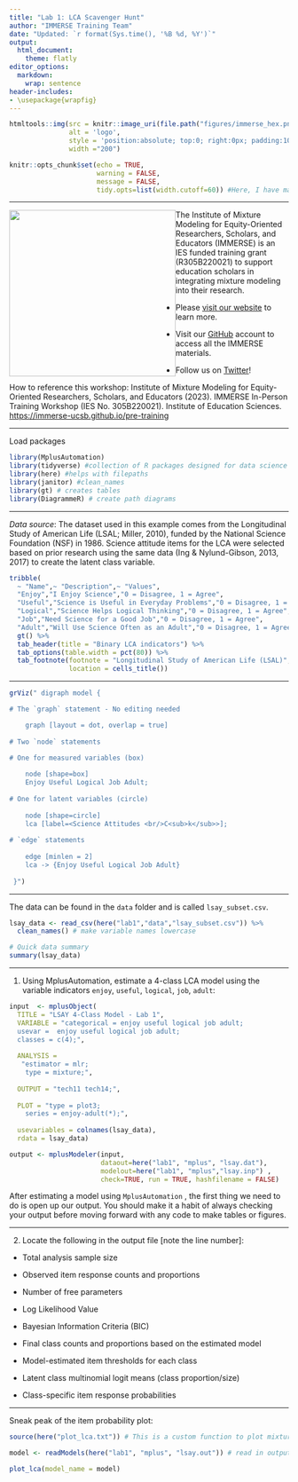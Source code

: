 ```yaml
---
title: "Lab 1: LCA Scavenger Hunt"
author: "IMMERSE Training Team"
date: "Updated: `r format(Sys.time(), '%B %d, %Y')`"
output:
  html_document:
    theme: flatly
editor_options:
  markdown:
    wrap: sentence
header-includes:
- \usepackage{wrapfig}     
---
```


```r
htmltools::img(src = knitr::image_uri(file.path("figures/immerse_hex.png")), 
               alt = 'logo', 
               style = 'position:absolute; top:0; right:0px; padding:10px;',
               width ="200")
```

```r
knitr::opts_chunk$set(echo = TRUE, 
                      warning = FALSE,
                      message = FALSE,
                      tidy.opts=list(width.cutoff=60)) #Here, I have made it so that when you knit your .rmd, warnings and messages will not show up in the html markdown. 
```

------------------------------------------------------------------------

![](figures/IESNewLogo.jpg){style="float: left;" width="300"}

The Institute of Mixture Modeling for Equity-Oriented Researchers, Scholars, and Educators (IMMERSE) is an IES funded training grant (R305B220021) to support education scholars in integrating mixture modeling into their research.

-   Please [visit our website](https://immerse.education.ucsb.edu/) to learn more.

-   Visit our [GitHub](https://github.com/immerse-ucsb) account to access all the IMMERSE materials.

-   Follow us on [Twitter](https://twitter.com/IMMERSE_UCSB)!

How to reference this workshop: Institute of Mixture Modeling for Equity-Oriented Researchers, Scholars, and Educators (2023).
IMMERSE In-Person Training Workshop (IES No. 305B220021).
Institute of Education Sciences.
<https://immerse-ucsb.github.io/pre-training>


------------------------------------------------------------------------

Load packages

```r
library(MplusAutomation)
library(tidyverse) #collection of R packages designed for data science
library(here) #helps with filepaths
library(janitor) #clean_names
library(gt) # creates tables
library(DiagrammeR) # create path diagrams
```

------------------------------------------------------------------------

*Data source*: The dataset used in this example comes from the Longitudinal Study of American Life (LSAL; Miller, 2010), funded by the National Science Foundation (NSF) in 1986. Science attitude items for the LCA were selected based on prior research using the same data (Ing & Nylund-Gibson, 2013, 2017) to create the latent class variable.

```r
tribble(
  ~ "Name",~ "Description",~ "Values",
  "Enjoy","I Enjoy Science","0 = Disagree, 1 = Agree",
  "Useful","Science is Useful in Everyday Problems","0 = Disagree, 1 = Agree",
  "Logical","Science Helps Logical Thinking","0 = Disagree, 1 = Agree",
  "Job","Need Science for a Good Job","0 = Disagree, 1 = Agree",
  "Adult","Will Use Science Often as an Adult","0 = Disagree, 1 = Agree") %>%
  gt() %>%
  tab_header(title = "Binary LCA indicators") %>%
  tab_options(table.width = pct(80)) %>%
  tab_footnote(footnote = "Longitudinal Study of American Life (LSAL)",
               location = cells_title())
```

------------------------------------------------------------------------

```r

grViz(" digraph model {

# The `graph` statement - No editing needed

    graph [layout = dot, overlap = true]
 
# Two `node` statements
 
# One for measured variables (box) 

    node [shape=box]
    Enjoy Useful Logical Job Adult;
 
# One for latent variables (circle) 
 
    node [shape=circle]
    lca [label=<Science Attitudes <br/>C<sub>k</sub>>];
    
# `edge` statements
 
    edge [minlen = 2]
    lca -> {Enjoy Useful Logical Job Adult}
 
 }") 
```

------------------------------------------------------------------------

The data can be found in the `data` folder and is called `lsay_subset.csv`.

```r
lsay_data <- read_csv(here("lab1","data","lsay_subset.csv")) %>% 
  clean_names() # make variable names lowercase

# Quick data summary
summary(lsay_data)
```

------------------------------------------------------------------------

1.  Using MplusAutomation, estimate a 4-class LCA model using the variable indicators `enjoy`, `useful`, `logical`, `job`, `adult`:

```r
input  <- mplusObject(
  TITLE = "LSAY 4-Class Model - Lab 1", 
  VARIABLE = "categorical = enjoy useful logical job adult;
  usevar =  enjoy useful logical job adult;
  classes = c(4);",
  
  ANALYSIS = 
   "estimator = mlr; 
    type = mixture;",
  
  OUTPUT = "tech11 tech14;",
  
  PLOT = "type = plot3; 
    series = enjoy-adult(*);",
  
  usevariables = colnames(lsay_data),
  rdata = lsay_data)

output <- mplusModeler(input,
                       dataout=here("lab1", "mplus", "lsay.dat"),
                       modelout=here("lab1", "mplus","lsay.inp") ,
                       check=TRUE, run = TRUE, hashfilename = FALSE)
```

After estimating a model using `MplusAutomation` , the first thing we need to do is open up our output.
You should make it a habit of always checking your output before moving forward with any code to make tables or figures.

------------------------------------------------------------------------

2.  Locate the following in the output file [note the line number]:

-   Total analysis sample size 

-   Observed item response counts and proportions

-   Number of free parameters

-   Log Likelihood Value

-   Bayesian Information Criteria (BIC)

-   Final class counts and proportions based on the estimated model

-   Model-estimated item thresholds for each class

-   Latent class multinomial logit means (class proportion/size)

-   Class-specific item response probabilities

------------------------------------------------------------------------

Sneak peak of the item probability plot:

```r
source(here("plot_lca.txt")) # This is a custom function to plot mixtures from the Mplus output

model <- readModels(here("lab1", "mplus", "lsay.out")) # read in output

plot_lca(model_name = model)
```
